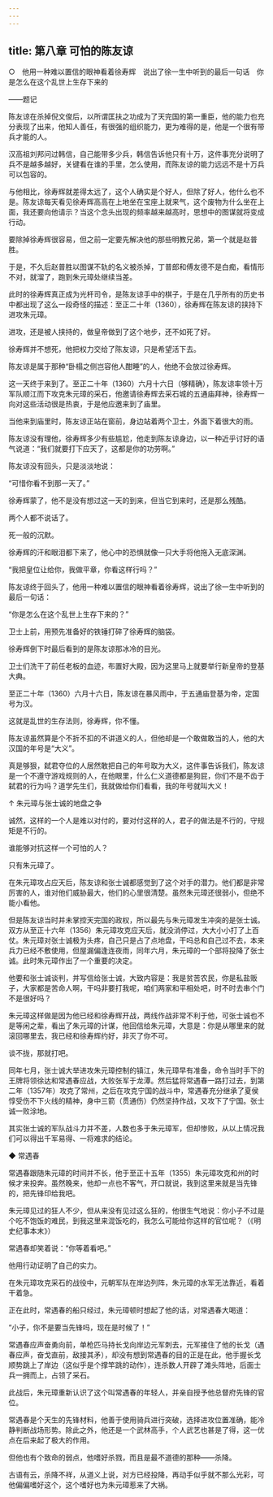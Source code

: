 ```yaml
---
---
---
```

title: 第八章 可怕的陈友谅
---

○　他用一种难以置信的眼神看着徐寿辉　说出了徐一生中听到的最后一句话　你是怎么在这个乱世上生存下来的

——题记





陈友谅在杀掉倪文俊后，以所谓匡扶之功成为了天完国的第一重臣，他的能力也充分表现了出来，他知人善任，有很强的组织能力，更为难得的是，他是一个很有带兵才能的人。

汉高祖刘邦问过韩信，自己能带多少兵，韩信告诉他只有十万，这件事充分说明了兵不是越多越好，关键看在谁的手里，怎么使用，而陈友谅的能力远远不是十万兵可以包容的。

与他相比，徐寿辉就差得太远了，这个人确实是个好人，但除了好人，他什么也不是。陈友谅每天看见徐寿辉高高在上地坐在宝座上就来气，这个废物为什么坐在上面，我还要向他请示？当这个念头出现的频率越来越高时，思想中的图谋就将变成行动。

要除掉徐寿辉很容易，但之前一定要先解决他的那些明教兄弟，第一个就是赵普胜。

于是，不久后赵普胜以图谋不轨的名义被杀掉，丁普郎和傅友德不是白痴，看情形不对，就溜了，跑到朱元璋处继续当差。

此时的徐寿辉真正成为光杆司令，是陈友谅手中的棋子，于是在几乎所有的历史书中都出现了这么一段奇怪的描述：至正二十年（1360），徐寿辉在陈友谅的挟持下进攻朱元璋。

进攻，还是被人挟持的，做皇帝做到了这个地步，还不如死了好。

徐寿辉并不想死，他把权力交给了陈友谅，只是希望活下去。

陈友谅是属于那种“卧榻之侧岂容他人酣睡”的人，他绝不会放过徐寿辉。

这一天终于来到了。至正二十年（1360）六月十六日（够精确），陈友谅率领十万军队顺江而下攻克朱元璋的采石，他邀请徐寿辉去采石城的五通庙拜神，徐寿辉一向对这些活动很是热衷，于是他应邀来到了庙里。

当他来到庙里时，陈友谅正站在窗前，身边站着两个卫士，外面下着很大的雨。

陈友谅没有理他，徐寿辉多少有些尴尬，他走到陈友谅身边，以一种近乎讨好的语气说道：“我们就要打下应天了，这都是你的功劳啊。”

陈友谅没有回头，只是淡淡地说：

“可惜你看不到那一天了。”

徐寿辉蒙了，他不是没有想过这一天的到来，但当它到来时，还是那么残酷。

两个人都不说话了。

死一般的沉默。

徐寿辉的汗和眼泪都下来了，他心中的恐惧就像一只大手将他拖入无底深渊。

“我把皇位让给你，我做平章，你看这样行吗？”

陈友谅终于回头了，他用一种难以置信的眼神看着徐寿辉，说出了徐一生中听到的最后一句话：

“你是怎么在这个乱世上生存下来的？”

卫士上前，用预先准备好的铁锤打碎了徐寿辉的脑袋。

徐寿辉倒下时最后看到的是陈友谅那冰冷的目光。

卫士们洗干了前任老板的血迹，布置好大殿，因为这里马上就要举行新皇帝的登基大典。

至正二十年（1360）六月十六日，陈友谅在暴风雨中，于五通庙登基为帝，定国号为汉。

这就是乱世的生存法则，徐寿辉，你不懂。





陈友谅虽然算是个不折不扣的不讲道义的人，但他却是一个敢做敢当的人，他的大汉国的年号是“大义”。

真是够狠，弑君夺位的人居然敢把自己的年号取为大义，这件事告诉我们，陈友谅是一个不遵守游戏规则的人，在他眼里，什么仁义道德都是狗屁，你们不是不齿于弑君的行为吗？道学先生们，我就做给你们看看，我的年号就叫大义！



↑ 朱元璋与张士诚的地盘之争

诚然，这样的一个人是难以对付的，要对付这样的人，君子的做法是不行的，守规矩是不行的。

谁能够对抗这样一个可怕的人？

只有朱元璋了。

在朱元璋攻占应天后，陈友谅和张士诚都感觉到了这个对手的潜力。他们都是非常厉害的人，谁对他们威胁最大，他们的心里很清楚。虽然朱元璋还很弱小，但绝不能小看他。

但是陈友谅当时并未掌控天完国的政权，所以最先与朱元璋发生冲突的是张士诚。双方从至正十六年（1356）朱元璋攻克应天后，就没消停过，大大小小打了上百仗。朱元璋对张士诚极为头疼，自己只是占了点地盘，干吗总和自己过不去，本来兵力已经不敷使用，但屋漏偏逢连夜雨，同年六月，朱元璋的一个部将投降了张士诚。此时朱元璋作出了一个重要的决定。

他要和张士诚谈判，并写信给张士诚，大致内容是：我是贫苦农民，你是私盐贩子，大家都是苦命人啊，干吗非要打我呢，咱们两家和平相处吧，时不时去串个门不是很好吗？

朱元璋这样做是因为他已经和徐寿辉开战，两线作战非常不利于他，可张士诚也不是等闲之辈，看出了朱元璋的计谋，他回信给朱元璋，大意是：你是从哪里来的就滚回哪里去，我已经和徐寿辉约好，非灭了你不可。

谈不拢，那就打吧。

同年七月，张士诚大举进攻朱元璋控制的镇江，朱元璋早有准备，命令当时手下的王牌将领徐达和常遇春应战，大败张军于龙潭。然后猛将常遇春一路打过去，到第二年（1357年）攻克了常州，之后在攻克宁国的战斗中，常遇春充分继承了夏侯惇受伤不下火线的精神，身中三箭（贯通伤）仍然坚持作战，又攻下了宁国。张士诚一败涂地。

其实张士诚的军队战斗力并不差，人数也多于朱元璋军，但却惨败，从以上情况我们可以得出千军易得、一将难求的结论。





◆ 常遇春


常遇春跟随朱元璋的时间并不长，他于至正十五年（1355）朱元璋攻克和州的时候才来投奔。虽然晚来，他却一点也不客气，开口就说，我到这里来就是当先锋的，把先锋印给我吧。



朱元璋见过的狂人不少，但从来没有见过这么狂的，他很生气地说：你小子不过是个吃不饱饭的难民，到我这里来混饭吃的，我怎么可能给你这样的官位呢？（《明史纪事本末》）

常遇春却笑着说：“你等着看吧。”

他用行动证明了自己的实力。

在朱元璋攻克采石的战役中，元朝军队在岸边列阵，朱元璋的水军无法靠近，看着干着急。

正在此时，常遇春的船只经过，朱元璋顿时想起了他的话，对常遇春大喝道：

“小子，你不是要当先锋吗，现在是时候了！”

常遇春应声奋勇向前，单枪匹马持长戈向岸边元军刺去，元军接住了他的长戈（遇春应声，奋戈直前，敌接其矛），却没有想到常遇春的目的正是在此，他手握长戈顺势跳上了岸边（这似乎是个撑竿跳的动作），连杀数人开辟了滩头阵地，后面士兵一拥而上，占领了采石。

此战后，朱元璋重新认识了这个叫常遇春的年轻人，并亲自授予他总督府先锋的官位。

常遇春是个天生的先锋材料，他善于使用骑兵进行突破，选择进攻位置准确，能冷静判断战场形势。除此之外，他还是一个武林高手，个人武艺也甚是了得，这一优点在后来起了极大的作用。





但他也有个致命的弱点，他嗜好杀戮，而且是最不道德的那种——杀降。

古语有云，杀降不祥，从道义上说，对方已经投降，再动手似乎就不那么光彩，可他偏偏嗜好这个，这个嗜好也为朱元璋惹来了大祸。